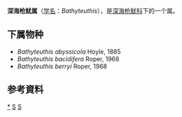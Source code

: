 {{Automatic Taxobox
| taxon = Bathyteuthis
| parent authority = Pfeffer, 1900
| authority = Hoyle, 1885
| image = Bathyteuthisabyssicola.jpg
| image_caption = Bathyteuthis abyssicola
| type species = Bathytellina abyssicola
| type species authority = Habe, 1958
}}

'''深海枪鱿属'''（[[学名|学名]]：''Bathyteuthis''），是[[深海枪鱿科|深海枪鱿科]]下的一个属。

==下属物种==
* ''Bathyteuthis abyssicola'' Hoyle, 1885
* ''Bathyteuthis bacidifera'' Roper, 1968
* ''Bathyteuthis berryi'' Roper, 1968

==参考資料==
{{reflist}}

{{taxonbar}}
[[Category:_深海枪鱿属|*]]
[[Category:_深海枪鱿科|S]]
[[Category:_1885年描述的分类群|S]]